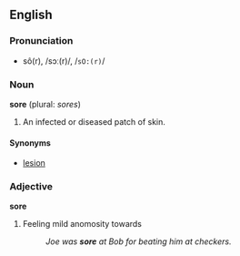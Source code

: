 ==English==
===Pronunciation===
*sô(r), /sɔː(r)/, /<tt>sO:(r)</tt>/

===Noun===
'''sore''' (plural: ''sores'')

#An infected or diseased patch of skin.

====Synonyms====
*[[lesion]]

===Adjective===
'''sore'''

#Feeling mild anomosity towards
#:''Joe was '''sore''' at Bob for beating him at checkers.''